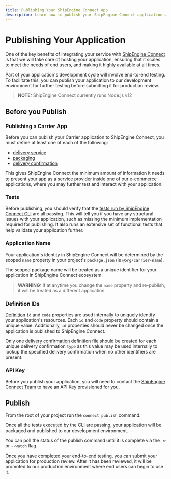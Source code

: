```yaml
---
title: Publishing Your ShipEngine Connect app
description: Learn how to publish your ShipEngine Connect application with ShipEngine Connect CLI
---
```




Publishing Your Application
===========================

One of the key benefits of integrating your service with [ShipEngine Connect](./index.mdx) is that we will take care of hosting your application, ensuring that it scales to meet the
needs of end users, and making it highly available at all times.

Part of your application's development cycle will involve end-to-end testing. To facilitate this, you can publish your application to our development environment for further testing before submitting it for production review.

> **NOTE:** ShipEngine Connect currently runs Node.js v12


Before you Publish
------------------

### Publishing a Carrier App
Before you can publish your Carrier application to ShipEngine Connect, you must define at least one of each of the following:
- [delivery service](./reference/delivery-service.mdx)
- [packaging](./reference/packaging.mdx)
- [delivery confirmation](./reference/delivery-confirmation.mdx)

This gives ShipEngine Connect the minimum amount of information it needs to present your app as a service provider inside one of our e-commerce applications,
where you may further test and interact with your application.

### Tests
Before publishing, you should verify that the [tests run by ShipEngine Connect CLI](testing/index.mdx#automated-testing) are all passing. This will tell you if you have any structural
issues with your application, such as missing the minimum implementation required for publishing. It also runs an extensive set
of functional tests that help validate your application further.

### Application Name
Your application's identity in ShipEngine Connect will be determined by the scoped `name` property in your project's `package.json` (ie `@org/carrier-name`).

The scoped package name will be treated as a unique identifier for your application in ShipEngine Connect ecosystem.

> **WARNING:** If at anytime you change the `name` property and re-publish, it will be treated as a different application.


### Definition IDs

[Definition](structure.mdx#definitions) `id` and `code` properties are used internally to uniquely identify your application's resources.
Each `id` and `code` property should contain a unique value. Additionally, `id` properties should
never be changed once the application is published to ShipEngine Connect.

Only one [delivery confirmation](./reference/delivery-confirmation.mdx) definition file should be created for
each unique delivery confirmation `type` as this value may be used internally to lookup the specified delivery confirmation
when no other identifiers are present.




### API Key
Before you publish your application, you will need to contact the [ShipEngine Connect Team](mailto:lewis.zhang@shipstation.com) to have an API Key provisioned for you.


Publish
-------
From the root of your project run the `connect publish` command.

Once all the tests executed by the CLI are passing, your application will be packaged and published to our development environment.

You can poll the status of the publish command until it is complete via the `-w` or `--watch` flag.

Once you have completed your end-to-end testing, you can submit your application for production review. After it has been reviewed, it will be promoted to our production environment where
end users can begin to use it.


<Pager prev="./testing/index.mdx" prevTitle="Testing" />
